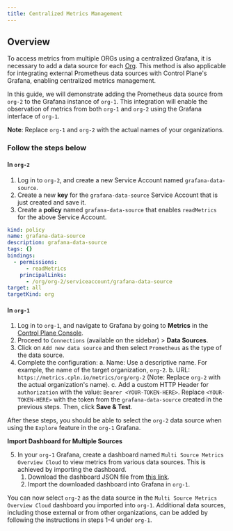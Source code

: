 ```yaml
---
title: Centralized Metrics Management
---
```


## Overview

To access metrics from multiple ORGs using a centralized Grafana, it is necessary to add a data source for each [Org](/reference/org). This method is also applicable for integrating external Prometheus data sources with Control Plane's Grafana, enabling centralized metrics management.

In this guide, we will demonstrate adding the Prometheus data source from `org-2` to the Grafana instance of `org-1`. This integration will enable the observation of metrics from both `org-1` and `org-2` using the Grafana interface of `org-1`.

**Note**: Replace `org-1` and `org-2` with the actual names of your organizations.

### Follow the steps below

#### In `org-2`

1. Log in to `org-2`, and create a new Service Account named `grafana-data-source`.
2. Create a new **key** for the `grafana-data-source` Service Account that is just created and save it.
3. Create a **policy** named `grafana-data-source` that enables `readMetrics` for the above Service Account.

```yaml YAML
kind: policy
name: grafana-data-source
description: grafana-data-source
tags: {}
bindings:
  - permissions:
      - readMetrics
    principalLinks:
      - /org/org-2/serviceaccount/grafana-data-source
target: all
targetKind: org
```

#### In `org-1`

1. Log in to `org-1`, and navigate to Grafana by going to **Metrics** in the [Control Plane Console](https://console.cpln.io/console/).
2. Proceed to `Connections` (available on the sidebar) > **Data Sources**.
3. Click on `Add new data source` and then select `Prometheus` as the type of the data source.
4. Complete the configuration:
   a. Name: Use a descriptive name. For example, the name of the target organization, `org-2`.
   b. URL: `https://metrics.cpln.io/metrics/org/org-2` (Note: Replace `org-2` with the actual organization's name).
   c. Add a custom HTTP Header for `authorization` with the value: `Bearer <YOUR-TOKEN-HERE>`. Replace `<YOUR-TOKEN-HERE>` with the token from the `grafana-data-source` created in the previous steps. Then, click **Save & Test**.

After these steps, you should be able to select the `org-2` data source when using the `Explore` feature in the `org-1` Grafana.

**Import Dashboard for Multiple Sources**

5. In your `org-1` Grafana, create a dashboard named `Multi Source Metrics Overview Cloud` to view metrics from various data sources. This is achieved by importing the dashboard.
   1. Download the dashboard JSON file from [this link](https://grafana.com/api/dashboards/20378/revisions/1/download).
   2. Import the downloaded dashboard into Grafana in `org-1`.

You can now select `org-2` as the data source in the `Multi Source Metrics Overview Cloud` dashboard you imported into `org-1`. Additional data sources, including those external or from other organizations, can be added by following the instructions in steps 1-4 under `org-1`.
